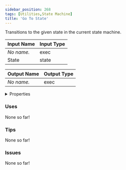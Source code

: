 ```yaml
---
sidebar_position: 268
tags: [Utilities,State Machine]
title: 'Go To State'
---
```


Transitions to the given state in the current state machine.




<EsbSvg />

| Input Name | Input Type |
|-----------|-----------|
| *No name.* | exec |
| State | state |

| Output Name | Output Type |
|-----------|-----------|
| *No name.* | exec |


<details>
  <summary>Properties</summary>
  <div>
    <div>
    <table>
      <thead>
        <tr>
          <th>Is beta required?</th>
          <th>❌</th>
        </tr>
        <tr>
          <th>Is this chip a trolling risk?</th>
          <th>No</th>
        </tr>
        <tr>
          <th>Is this chip a role assignment risk?</th>
          <th>No</th>
        </tr>
        <tr>
          <th>Chip UUID</th>
          <th>ecf53690-1d60-4971-b057-f601d49975ab</th>
        </tr>
        <tr>
          <th>Room availability</th>
          <th>Available everywhere</th>
        </tr>
      </thead>
    </table>
    </div>
  </div>
</details>

### Uses

None so far!

### Tips

None so far!

### Issues

None so far!